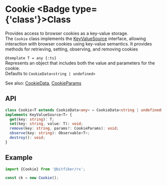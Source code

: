 
# Cookie <Badge type={'class'}>Class</Badge>

Provides access to browser cookies as a key-value storage.  
The `Cookie` class implements the [KeyValueSource](/sources/reference/keyValueSource) interface,
allowing interaction with browser cookies using key-value semantics. It provides methods for
retrieving, setting, observing, and removing cookies

`@template T = any {:ts}`  
Represents an object that includes both the value and parameters for the cookie.  
Defaults to `CookieData<string | undefined>`

See also: [CookieData](/sources/reference/cookieData), [CookieParams](/sources/reference/cookieParams)

## API

```ts copy
class Cookie<T extends CookieData<any> = CookieData<string | undefined>>
implements KeyValueSource<T> {
  get(key: string): T;
  set(key: string, value: T): void;
  remove(key: string, params?: CookieParams): void;
  observe(key: string): Observable<T>;
  destroy(): void;
}
```

## Example

```ts copy
import {Cookie} from '@bitfiber/rx';

const ck = new Cookie();
```
